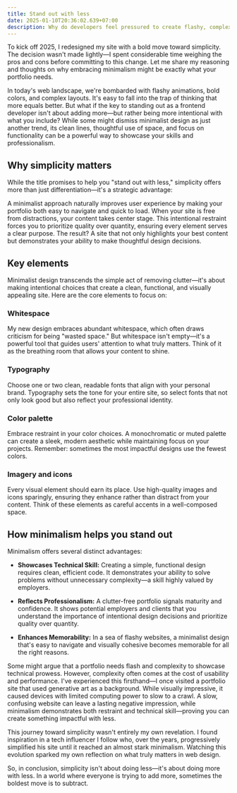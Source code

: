 ```yaml
---
title: Stand out with less
date: 2025-01-10T20:36:02.639+07:00
description: Why do developers feel pressured to create flashy, complex portfolios? In this post, I share my journey of simplifying my portfolio site and why embracing minimalism might be the key to making your work truly stand out.
---
```


To kick off 2025, I redesigned my site with a bold move toward simplicity. The decision wasn't made lightly—I spent considerable time weighing the pros and cons before committing to this change. Let me share my reasoning and thoughts on why embracing minimalism might be exactly what your portfolio needs.

<VideoEmbed client:idle src={vinhDev2025} size="large" videoClass="rounded shadow-lg" />

In today's web landscape, we're bombarded with flashy animations, bold colors, and complex layouts. It's easy to fall into the trap of thinking that more equals better. But what if the key to standing out as a frontend developer isn't about adding more—but rather being more intentional with what you include? While some might dismiss minimalist design as just another trend, its clean lines, thoughtful use of space, and focus on functionality can be a powerful way to showcase your skills and professionalism.

## Why simplicity matters

While the title promises to help you "stand out with less," simplicity offers more than just differentiation—it's a strategic advantage:

A minimalist approach naturally improves user experience by making your portfolio both easy to navigate and quick to load. When your site is free from distractions, your content takes center stage. This intentional restraint forces you to prioritize quality over quantity, ensuring every element serves a clear purpose. The result? A site that not only highlights your best content but demonstrates your ability to make thoughtful design decisions.

## Key elements

Minimalist design transcends the simple act of removing clutter—it's about making intentional choices that create a clean, functional, and visually appealing site. Here are the core elements to focus on:

### Whitespace

My new design embraces abundant whitespace, which often draws criticism for being "wasted space." But whitespace isn't empty—it's a powerful tool that guides users' attention to what truly matters. Think of it as the breathing room that allows your content to shine.

### Typography

Choose one or two clean, readable fonts that align with your personal brand. Typography sets the tone for your entire site, so select fonts that not only look good but also reflect your professional identity.

### Color palette

Embrace restraint in your color choices. A monochromatic or muted palette can create a sleek, modern aesthetic while maintaining focus on your projects. Remember: sometimes the most impactful designs use the fewest colors.

### Imagery and icons

Every visual element should earn its place. Use high-quality images and icons sparingly, ensuring they enhance rather than distract from your content. Think of these elements as careful accents in a well-composed space.

## How minimalism helps you stand out

Minimalism offers several distinct advantages:

- **Showcases Technical Skill:** Creating a simple, functional design requires clean, efficient code. It demonstrates your ability to solve problems without unnecessary complexity—a skill highly valued by employers.

- **Reflects Professionalism:** A clutter-free portfolio signals maturity and confidence. It shows potential employers and clients that you understand the importance of intentional design decisions and prioritize quality over quantity.

- **Enhances Memorability:** In a sea of flashy websites, a minimalist design that's easy to navigate and visually cohesive becomes memorable for all the right reasons.

Some might argue that a portfolio needs flash and complexity to showcase technical prowess. However, complexity often comes at the cost of usability and performance. I've experienced this firsthand—I once visited a portfolio site that used generative art as a background. While visually impressive, it caused devices with limited computing power to slow to a crawl. A slow, confusing website can leave a lasting negative impression, while minimalism demonstrates both restraint and technical skill—proving you can create something impactful with less.

This journey toward simplicity wasn't entirely my own revelation. I found inspiration in a tech influencer I follow who, over the years, progressively simplified his site until it reached an almost stark minimalism. Watching this evolution sparked my own reflection on what truly matters in web design.

So, in conclusion, simplicity isn't about doing less—it's about doing more with less. In a world where everyone is trying to add more, sometimes the boldest move is to subtract.
